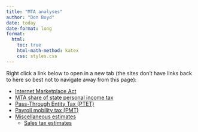 ```yaml
---
title: "MTA analyses"
author: "Don Boyd"
date: today
date-format: long
format:
  html:
    toc: true
    html-math-method: katex
    css: styles.css
---
```


Right click a link below to open in a new tab (the sites don't have links back to here so best not to navigate away from this page):

-   [Internet Marketplace Act](https://mta-internet-marketplace.netlify.app/)
-   [MTA share of state personal income tax](https://boyd-mta2025-pitshare.netlify.app/)
-   [Pass-Through Entity Tax (PTET)](https://boyd-mta2025-ptet.netlify.app/)
-   [Payroll mobility tax (PMT)](https://boyd-mta2025-pmt.netlify.app/)
-   [Miscellaneous estimates](https://boyd-mta2025-misc.netlify.app/)
    -   [Sales tax estimates](https://boyd-mta2025-misc.netlify.app/sales_tax.html)

<!-- -   [This site (links)](https://boyd-mta2025-links.netlify.app/) -->
